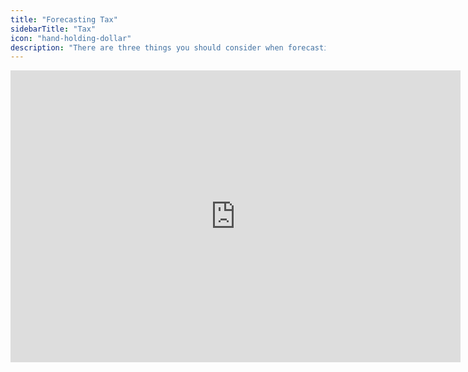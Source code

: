 ```yaml
---
title: "Forecasting Tax"
sidebarTitle: "Tax"
icon: "hand-holding-dollar"
description: "There are three things you should consider when forecasting taxes"
---
```


<iframe width="720" height="467" src="https://www.loom.com/embed/7b9a464924f046b5943fcfc63c9bfb32?sid=41e6a76c-48c6-4788-aba0-0f8b5f4e3a70" frameborder="0" webkitallowfullscreen mozallowfullscreen allowfullscreen />

## Overview

Taxes are harder to forecast than most other items. One reason is that the final tax expense is based on tax accounting - a separate set of books from financial accounting, with adjustments made for tax rules. Another reason is that Chart of Accounts typically only include one account for everything tax-related, which ends up with a lot of noise from end-of-year adjustments and similar. This guide explains how to forecast taxes more effectively by structuring your accounts properly and applying the right forecasting logic.

## Basics

### Tax accounting vs financial accounting

When forecasting taxes, it’s important to remember that the final tax expense is based on tax accounting - a separate set of books from financial accounting, with adjustments made to comply with tax rules.

<Info>
  Examples of common tax adjustments include different depreciation methods (e.g., accelerated for tax but straight-line for financial reporting), disallowance of certain expenses (like fines), and timing differences in revenue recognition (cash basis for tax vs. accrual for financials).
</Info>

For SMBs, accountants typically manage the tax books in parallel with financial accounting and perform the necessary adjustments at year-end to estimate the final tax expense.

To forecast taxes effectively, finance teams often use financial accounting figures as a basis for forecasting - typically by multiplying pre-tax income by the corporate tax rate. The consideration is that the resources required to include the tax adjustments typically does not outweigh the improved accuracy on expense and cash flow forecasting. If specific items are expected to result in material tax adjustments, those adjustments can potentially be incorporated into the forecast.

### Organizing your tax accounts

Most Charts of Accounts start with a single “Tax expense” account, bundling everything tax-related. This limits visibility and makes forecasting harder.

Instead, separate your tax accounts. Focus on splitting the recognized tax expense for the year from adjustments, so you have a clean, forecastable number. Here are some suggestions:

Prepaid taxes

- **Tax expense, prepaid:** Tax expense, prepaid taxes: Debit tax expenses during the year.
- **Tax payables, taxes:** Credit expenses during the year, debit prepayments. Should net to zero at year-end if expenses match prepayments.

Residual tax

- **Tax expense, residual:** Debit any difference between prepaid and EOY estimated tax expenses.
- **Tax payables, residual:** Credit expenses during the year, debit payments. Should clear once paid.

EOY adjustments

- **Tax expense, EOY adjustments:** Debit the difference between prepaid and residual expenses vs. final tax expenses once it is known.
- **Tax expense, interest rate expense:** Debit the interest rate expense due to late payments.
- **Tax payables, EOY adjustments:** Credit the difference, debit payments. Should clear once paid.

Other accounts could cover deferred tax assets/liabilities, etc.

The categories follow different patterns, so it makes sense to separate them. It’s a small structural change, but makes forecasting far more manageable. 

<Info>
  **Example**

  Here’s one way to use the accounts for a Danish company:

  - **Monthly booking:** Record monthly tax expenses to _Tax Expense, Prepaid_ and _Tax Payables, Prepaid_. The total for the year should equal your aconto payments, which ideally match your expected tax liability for the year.
  - **Aconto payments (March and November):** When you pay aconto taxes in March (1st installment) and November (2nd installment), credit the bank account and debit _Tax Payables, Prepaid_. If the aconto payments match the recognized expenses, the _Tax Payables, Prepaid_ account will be cleared by year-end.
  - **Residual tax (November - January):** If you plan to pay residual taxes before February of the following year (3rd installment), debit _Tax Expense, Residual_ and credit _Tax Payables, Residual_.
  - **Paying the residual tax:** When the payment is made, credit the bank account and debit _Tax Payables, Residual_.
  - **Year-end adjustments:** When external accountants prepare the annual report in the six months following year-endand calculate the final tax expense, record the difference between the total paid and the final tax expense by debiting _Tax Expense, EOY Adjustments_ and crediting _Tax Payables, EOY Adjustments_.
  - **Interest expenses (if any):** Debit _Tax Expense, Interest Rate Expense_ and credit _Tax Payables, EOY Adjustments_.
  - **Final payment (November the following year):** When you pay the EOY adjustment and any interest expense, credit the bank account and debit _Tax Payables, EOY Adjustments_. This account should then be cleared.
</Info>

### Forecasting tax expenses

Once you have a clean account for this year’s tax expense, you can forecast properly. Typically, teams evolve through three stages:

1. **Ignoring taxes**: No tax expense or cash flow forecast. Fine for loss-making startups.
2. **Forecasting based on payments (cash-basis):** Forecast March and November aconto payments and a potential November residual payment. Reflects cash movement but distorts profitability.
3. **Forecasting monthly taxes (accrual, recommended).** Create monthly tax expenses and use tax payable accounts to separate recognition from payments, giving a clearer view of profitability and cash flow.

<Info>
  Your forecast pattern must match your bookkeeping pattern. Otherwise, you won’t be able to meaningfully compare budget versus actuals. If not feasible, forecasting by payments will still capture cash flow but will misalign monthly profitability.
</Info>

**Tax expense**

Forecasted tax expenses are typically calculated by multiplying pre-tax profit by the applicable tax rate.

```typescript
= -"Profit before taxes"[0] * "% tax rate"[0]
```

Other methods include using actuals from prior years if operations are stable, forecasts provided by the tax authorities, applying a forecasted effective tax rate based on historical data or external advisor input, or incorporating specific tax adjustments.

**Tax payables**

The account “Tax payables, current year” can be forecasted as the difference between forecasted tax expenses and expected tax payments during the year.

```typescript
= -"Tax payables, current year"[-1] - "Tax expense, current year"[0] + if(if_month(3) = 1 or if_month(11) = 1, -"tax payment"[0],0)
```

The idea is that recognized tax expenses from the P&L are credited to the tax payable account, and the balance is debited whenever (aconto) payments are made to the tax authorities.